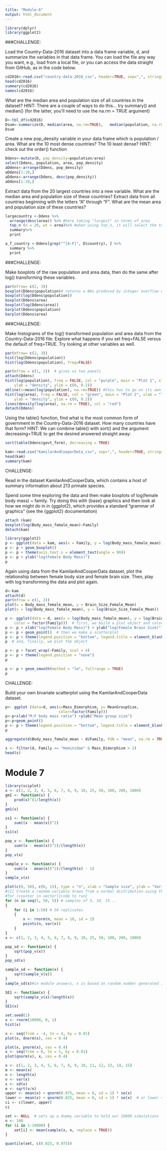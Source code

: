 ```yaml
---
title: "Module-6"
output: html_document
---
```

```r
library(dplyr)
library(ggplot2)
```
###CHALLENGE:

Load the Country-Data-2016 dataset into a data frame variable, d, and summarize the variables in that data frame. You can load the file any way you want, e.g., load from a local file, or you can access the data straight from GitHub, as in the code below.
```r
cd2016<-read.csv("country-data-2016_csv", header=TRUE, sep=",", stringsAsFactors = FALSE)
head(cd2016)
summary(cd2016)
names(cd2016)
```
What are the median area and population size of all countries in the dataset? HINT: There are a couple of ways to do this… try summary() and median() (for the latter, you’ll need to use the na.rm = TRUE argument)

```r
D<-tbl_df(cd2016)
Dsum<-summarize(D, median(area, na.rm=TRUE),   median(population, na.rm=TRUE))
Dsum
```

Create a new pop_density variable in your data frame which is population / area. What are the 10 most dense countries? The 10 least dense? HINT: check out the order() function

```r
Ddens<-mutate(D, pop_density=population/area)
select(Ddens, population, area, pop_density)
aDdens<-arrange(Ddens, pop_density)
aDdens[1:10,]
aDdens<-arrange(Ddens, desc(pop_density))
aDdens[1:10,]
```

Extract data from the 20 largest countries into a new variable. What are the median area and population size of these countries?
Extract data from all countries beginning with the letters “A” through “F”. What are the mean area and population size of these countries?

```r
largecountry <-Ddens %>%
  arrange(desc(area)) %>% #here taking "largest" in terms of area
  top_n (n = 20, wt = area)%>% #when using top_n, it will select the top n of selected variable (wt), but will not arrange in order, so arrange is still necessary
  summary%>%
  print
```

```r
a_f_country <-Ddens[grep("^[A-F]", D$country), ] %>% 
  summary %>%
  print
```

###CHALLENGE:

Make boxplots of the raw population and area data, then do the same after log() transforming these variables.

```r
par(mfrow= c(2, 3))
boxplot(Ddens$population)# returns a NAs produced by integer overflow error
boxplot(log(Ddens$population))
boxplot(Ddens$area)
boxplot(log(Ddens$area))
barplot(Ddens$population)
barplot(Ddens$area)

```
###CHALLENGE:

Make histograms of the log() transformed population and area data from the Country-Data-2016 file. Explore what happens if you set  freq=FALSE versus the default of freq=TRUE. Try looking at other variables as well.


```r
par(mfrow= c(2, 3))
hist(log(Ddens$population))
hist(log(Ddens$population), freq=FALSE)

```

```r
par(mfrow = c(1, 2))  # gives us two panels
attach(Ddens)
hist(log(population), freq = FALSE, col = "purple", main = "Plot 1", xlab = "log(population size)", 
    ylab = "density", ylim = c(0, 0.2))
abline(v=mean(log(population), na.rm=TRUE)) #this has to go on its own line?
hist(log(area), freq = FALSE, col = "green", main = "Plot 2", xlab = "log(area)", 
    ylab = "density", ylim = c(0, 0.2))
lines(density(log(area), na.rm = TRUE), col = "red")
detach(Ddens)
```

Using the table() function, find what is the most common form of government in the Country-Data-2016 dataset. How many countries have that form? HINT: We can combine table() with sort() and the argument decreasing=TRUE to get the desired answered straight away:
```r
sort(table(Ddens$govt_form), decreasing = TRUE)
```


```r
kam<-read.csv("KamilarAndCooperData_csv", sep=",", header=TRUE, stringsAsFactors = FALSE)
head(kam)
summary(kam)
```

CHALLENGE:

Read in the dataset KamilarAndCooperData, which contains a host of summary information about 213 primate species.

Spend some time exploring the data and then make boxplots of log(female body mass) ~ family. Try doing this with {base} graphics and then look at how we might do in in {ggplot2}, which provides a standard “grammar of graphics” (see the {ggplot2} documentation)



```r
attach (kam)
boxplot(log(Body_mass_female_mean)~Family)
detach(kam)
```



```r
library(ggplot2)
p <- ggplot(data = kam, aes(x = Family, y = log(Body_mass_female_mean)))
p <- p + geom_boxplot()
p <- p + theme(axis.text.x = element_text(angle = 90))
p <- p + ylab("log(Female Body Mass)")
p
```
Again using data from the KamilarAndCooperData dataset, plot the relationship between female body size and female brain size. Then, play with log transforming the data and plot again.
```r
d<-kam
attach(d)
par(mfrow = c(1, 2))
plot(x = Body_mass_female_mean, y = Brain_Size_Female_Mean)
plot(x = log(Body_mass_female_mean), y = log(Brain_Size_Female_Mean))
```

```r
p <- ggplot(data = d, aes(x = log(Body_mass_female_mean), y = log(Brain_Size_Female_Mean), 
    color = factor(Family)))  # first, we build a plot object and color points by Family
p <- p + xlab("log(Female Body Mass)") + ylab("log(Female Brain Size)")  # then we modify the axis labels
p <- p + geom_point()  # then we make a scatterplot
p <- p + theme(legend.position = "bottom", legend.title = element_blank())  # then we modify the legend
p  # and, finally, we plot the object
```

```r
p <- p + facet_wrap(~Family, ncol = 4)
p <- p + theme(legend.position = "none")
p
```

```r
p <- p + geom_smooth(method = "lm", fullrange = TRUE)
p
```
CHALLENGE:

Build your own bivariate scatterplot using the KamilarAndCooperData dataset.
```r
p<- ggplot (data=d, aes(x=Mass_Dimorphism, y= MeanGroupSize, 
                        color=factor(Family)))
p<-p+xlab("M:F body mass ratio") +ylab("Mean group size")
p<-p+geom_point()
p <- p + theme(legend.position = "bottom", legend.title = element_blank())
p
```

```r
aggregate(d$Body_mass_female_mean ~ d$Family, FUN = "mean", na.rm = TRUE)

s <- filter(d, Family == "Hominidae" & Mass_Dimorphism > 2)
head(s)

```
# Module 7

```r
library(sciplot)
x <- c(1, 2, 3, 4, 5, 6, 7, 8, 9, 10, 25, 50, 100, 200, 1000)
gm1 <- function(x) {
    prod(x)^(1/length(x))
}
gm1(x)
```

```r
ss1 <- function(x) {
    sum((x - mean(x))^2)
}
ss1(x)
```

```r
pop_v <- function(x) {
    sum((x - mean(x))^2)/(length(x))
}
pop_v(x)
```

```r
sample_v <- function(x) {
    sum((x - mean(x))^2)/(length(x) - 1)
}
sample_v(x)

```

```r
plot(c(0, 50), c(0, 15), type = "n", xlab = "Sample size", ylab = "Variance")
#[2] Create a random variable drawn from a normal distribution using the rnorm() function. Let’s use for loops to do this for samples of size 5, 10, 15… up to 50, with 50 replicates at each size. The structure for for loops is…
#for (counter in vector){code to run}
for (n in seq(5, 50, 5)) # samples of 5, 10, 15...
{
    for (i in 1:50) # 50 replicates
    {
        x <- rnorm(n, mean = 10, sd = 2)
        points(n, var(x))
    }
}
x <- c(1, 2, 3, 4, 5, 6, 7, 8, 9, 10, 25, 50, 100, 200, 1000)
```
```r
pop_sd <- function(x) {
    sqrt(pop_v(x))
}
pop_sd(x)
```

```r
sample_sd <- function(x) {
    sqrt(sample_v(x))
}
sample_sd(x)#in module answers, x is based on random number generated in plot.
```


```r
SE1 <- function(x) {
    sqrt(sample_v(x)/length(x))
}
SE1(x)
```
```r
set.seed(1)
x <- rnorm(10000, 0, 1)
hist(x)
```
```r
x <- seq(from = -4, to = 4, by = 0.01)
plot(x, dnorm(x), cex = 0.4)
```

```r
plot(x, pnorm(x), cex = 0.4)
x <- seq(from = 0, to = 1, by = 0.01)
plot(qnorm(x), x, cex = 0.4)

```
```r
x <- c(1, 2, 3, 4, 5, 6, 7, 8, 9, 10, 11, 12, 13, 14, 15)
m <- mean(x)
n <- length(x)
v <- var(x)
s <- sd(x)
e <- sqrt(v/n)
upper <- mean(x) + qnorm(0.975, mean = 0, sd = 1) * se(x)
lower <- mean(x) + qnorm(0.025, mean = 0, sd = 1) * se(x)  # or lower <- mean(x) - qnorm(0.975)*se(x)
ci <- c(lower, upper)
ci

```


```r

set <- NULL  # sets up a dummy variable to hold our 10000 simulations
n <- 100
for (i in 1:10000) {
    set[i] <- mean(sample(x, n, replace = TRUE))
}

quantile(set, c(0.025, 0.975))
```

